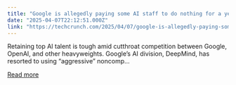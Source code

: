 ```yaml
---
title: "Google is allegedly paying some AI staff to do nothing for a year rather than join rivals"
date: "2025-04-07T22:12:51.000Z"
link: "https://techcrunch.com/2025/04/07/google-is-allegedly-paying-some-ai-staff-to-do-nothing-for-a-year-rather-than-join-rivals/"
---
```


Retaining top AI talent is tough amid cutthroat competition between Google, OpenAI, and other heavyweights. Google&#8217;s AI division, DeepMind, has resorted to using &#8220;aggressive&#8221; noncomp...

[Read more](https://techcrunch.com/2025/04/07/google-is-allegedly-paying-some-ai-staff-to-do-nothing-for-a-year-rather-than-join-rivals/)
